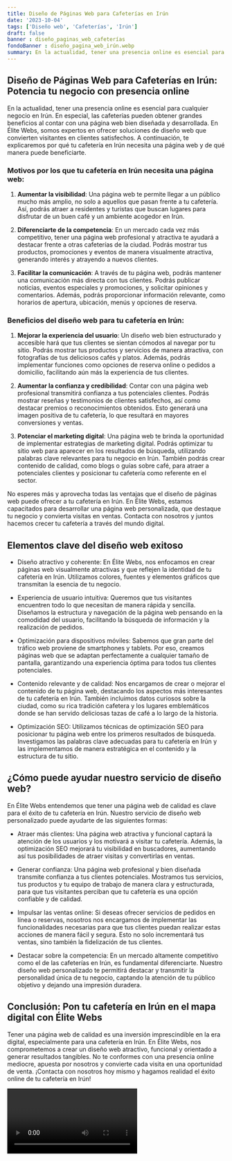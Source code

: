 ```yaml
---
title: Diseño de Páginas Web para Cafeterías en Irún
date: '2023-10-04'
tags: ['Diseño web', 'Cafeterías', 'Irún']
draft: false
banner : diseño_paginas_web_cafeterías
fondoBanner : diseño_pagina_web_irún.webp
summary: En la actualidad, tener una presencia online es esencial para cualquier negocio en Irún. En especial, las cafeterías pueden obtener grandes beneficios al contar con una página web bien diseñada y desarrollada. En Élite Webs, somos expertos en ofrecer soluciones de diseño web que convierten visitantes en clientes satisfechos. A continuación, te explicaremos por qué tu cafetería en Irún necesita una página web y de qué manera puede beneficiarte.
---
```


## Diseño de Páginas Web para Cafeterías en Irún: Potencia tu negocio con presencia online

En la actualidad, tener una presencia online es esencial para cualquier negocio en Irún. En especial, las cafeterías pueden obtener grandes beneficios al contar con una página web bien diseñada y desarrollada. En Élite Webs, somos expertos en ofrecer soluciones de diseño web que convierten visitantes en clientes satisfechos. A continuación, te explicaremos por qué tu cafetería en Irún necesita una página web y de qué manera puede beneficiarte.

### Motivos por los que tu cafetería en Irún necesita una página web:

1. **Aumentar la visibilidad**: Una página web te permite llegar a un público mucho más amplio, no solo a aquellos que pasan frente a tu cafetería. Así, podrás atraer a residentes y turistas que buscan lugares para disfrutar de un buen café y un ambiente acogedor en Irún.

2. **Diferenciarte de la competencia**: En un mercado cada vez más competitivo, tener una página web profesional y atractiva te ayudará a destacar frente a otras cafeterías de la ciudad. Podrás mostrar tus productos, promociones y eventos de manera visualmente atractiva, generando interés y atrayendo a nuevos clientes.

3. **Facilitar la comunicación**: A través de tu página web, podrás mantener una comunicación más directa con tus clientes. Podrás publicar noticias, eventos especiales y promociones, y solicitar opiniones y comentarios. Además, podrás proporcionar información relevante, como horarios de apertura, ubicación, menús y opciones de reserva.

### Beneficios del diseño web para tu cafetería en Irún:

1. **Mejorar la experiencia del usuario**: Un diseño web bien estructurado y accesible hará que tus clientes se sientan cómodos al navegar por tu sitio. Podrás mostrar tus productos y servicios de manera atractiva, con fotografías de tus deliciosos cafés y platos. Además, podrás implementar funciones como opciones de reserva online o pedidos a domicilio, facilitando aún más la experiencia de tus clientes.

2. **Aumentar la confianza y credibilidad**: Contar con una página web profesional transmitirá confianza a tus potenciales clientes. Podrás mostrar reseñas y testimonios de clientes satisfechos, así como destacar premios o reconocimientos obtenidos. Esto generará una imagen positiva de tu cafetería, lo que resultará en mayores conversiones y ventas.

3. **Potenciar el marketing digital**: Una página web te brinda la oportunidad de implementar estrategias de marketing digital. Podrás optimizar tu sitio web para aparecer en los resultados de búsqueda, utilizando palabras clave relevantes para tu negocio en Irún. También podrás crear contenido de calidad, como blogs o guías sobre café, para atraer a potenciales clientes y posicionar tu cafetería como referente en el sector.

No esperes más y aprovecha todas las ventajas que el diseño de páginas web puede ofrecer a tu cafetería en Irún. En Élite Webs, estamos capacitados para desarrollar una página web personalizada, que destaque tu negocio y convierta visitas en ventas. Contacta con nosotros y juntos hacemos crecer tu cafetería a través del mundo digital.

<GifSeo />

<Cta />

## Elementos clave del diseño web exitoso

- Diseño atractivo y coherente: En Élite Webs, nos enfocamos en crear páginas web visualmente atractivas y que reflejen la identidad de tu cafetería en Irún. Utilizamos colores, fuentes y elementos gráficos que transmitan la esencia de tu negocio.

- Experiencia de usuario intuitiva: Queremos que tus visitantes encuentren todo lo que necesitan de manera rápida y sencilla. Diseñamos la estructura y navegación de la página web pensando en la comodidad del usuario, facilitando la búsqueda de información y la realización de pedidos.

- Optimización para dispositivos móviles: Sabemos que gran parte del tráfico web proviene de smartphones y tablets. Por eso, creamos páginas web que se adaptan perfectamente a cualquier tamaño de pantalla, garantizando una experiencia óptima para todos tus clientes potenciales.

- Contenido relevante y de calidad: Nos encargamos de crear o mejorar el contenido de tu página web, destacando los aspectos más interesantes de tu cafetería en Irún. También incluimos datos curiosos sobre la ciudad, como su rica tradición cafetera y los lugares emblemáticos donde se han servido deliciosas tazas de café a lo largo de la historia.

- Optimización SEO: Utilizamos técnicas de optimización SEO para posicionar tu página web entre los primeros resultados de búsqueda. Investigamos las palabras clave adecuadas para tu cafetería en Irún y las implementamos de manera estratégica en el contenido y la estructura de tu sitio.

## ¿Cómo puede ayudar nuestro servicio de diseño web?

En Élite Webs entendemos que tener una página web de calidad es clave para el éxito de tu cafetería en Irún. Nuestro servicio de diseño web personalizado puede ayudarte de las siguientes formas:

- Atraer más clientes: Una página web atractiva y funcional captará la atención de los usuarios y los motivará a visitar tu cafetería. Además, la optimización SEO mejorará tu visibilidad en buscadores, aumentando así tus posibilidades de atraer visitas y convertirlas en ventas.

- Generar confianza: Una página web profesional y bien diseñada transmite confianza a tus clientes potenciales. Mostramos tus servicios, tus productos y tu equipo de trabajo de manera clara y estructurada, para que tus visitantes perciban que tu cafetería es una opción confiable y de calidad.

- Impulsar las ventas online: Si deseas ofrecer servicios de pedidos en línea o reservas, nosotros nos encargamos de implementar las funcionalidades necesarias para que tus clientes puedan realizar estas acciones de manera fácil y segura. Esto no solo incrementará tus ventas, sino también la fidelización de tus clientes.

- Destacar sobre la competencia: En un mercado altamente competitivo como el de las cafeterías en Irún, es fundamental diferenciarte. Nuestro diseño web personalizado te permitirá destacar y transmitir la personalidad única de tu negocio, captando la atención de tu público objetivo y dejando una impresión duradera.

## Conclusión: Pon tu cafetería en Irún en el mapa digital con Élite Webs

Tener una página web de calidad es una inversión imprescindible en la era digital, especialmente para una cafetería en Irún. En Élite Webs, nos comprometemos a crear un diseño web atractivo, funcional y orientado a generar resultados tangibles. No te conformes con una presencia online mediocre, apuesta por nosotros y convierte cada visita en una oportunidad de venta. ¡Contacta con nosotros hoy mismo y hagamos realidad el éxito online de tu cafetería en Irún!

<Video />

<CtaBot job='Cafeterías' city='Irún'/>

<Gmaps query='Irún+españa+maps' />